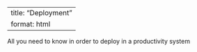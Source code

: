 --
title: "Deployment"
format: html
--

All you need to know in order to deploy in a productivity system

